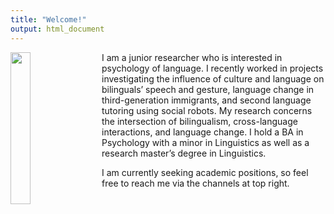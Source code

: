 ```yaml
---
title: "Welcome!"
output: html_document
---
```


<img src="images/photo.jpg" style="width:25%; border:20px transparent; margin-right: 20px" align="left">

I am a junior researcher who is interested in psychology of language. I recently worked in projects investigating the influence of culture and language on bilinguals’ speech and gesture, language change in third-generation immigrants, and second language tutoring using social robots. My research concerns the intersection of bilingualism, cross-language interactions, and language change. I hold a BA in Psychology with a minor in Linguistics as well as a research master’s degree in Linguistics.

I am currently seeking academic positions, so feel free to reach me via the channels at top right.